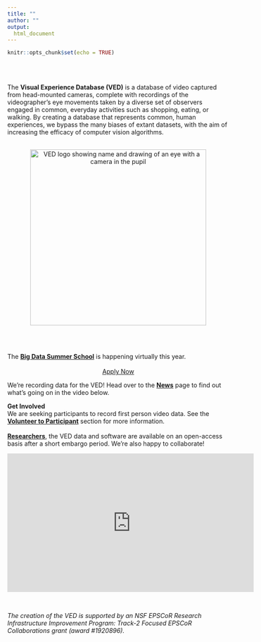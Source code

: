 ---
title: ""
author: ""
output: 
  html_document
---

```{r setup, include=FALSE}
knitr::opts_chunk$set(echo = TRUE)
```
<br/>
<br/>
<div>
<div class="row">

<div class = "col-md-8">
The **Visual Experience Database (VED)** is a database of video captured from head-mounted cameras, complete with recordings of the videographer’s eye movements taken by a diverse set of observers engaged in common, everyday activities such as shopping, eating, or walking.  By creating a database that represents common, human experiences, we bypass the many biases of extant datasets, with the aim of increasing the efficacy of computer vision algorithms.  
</div>

<div class = "col-md-4">
<br/>
<center>
<img src="Logo.jpg" width="400x" alt="VED logo showing name and drawing of an eye with a camera in the pupil">  
</center>
</div>
</div>
<br/>
<br/>

<div>
<div class="flex-container">

<div class="flex-item">
<div>
The [**Big Data Summer School**](https://maggieds.github.io/VED/summerschool.html) is happening virtually this year.  
\
<center>
<a href="https://docs.google.com/forms/d/e/1FAIpQLSdBWa9--esGaGVGH20jkqpWrzqiYLBGxz44TLAEvhZLLmHYSw/viewform?usp=sf_link" class=button>Apply Now</a>
</center>
</div>
</div>

<div class="flex-item">
<div>
We're recording data for the VED!  Head over to the [**News**](https://maggieds.github.io/VED/news.html) page to find out what's going on in the video below.
</div>
</div>

<div class="flex-item">
<div>
**Get Involved**  
We are seeking participants to record first person video data. See the [**Volunteer to Participant**](https://maggieds.github.io/VED/news.html) section for more information.  
<br/>
[**Researchers**](https://maggieds.github.io/VED/researchers.html), the VED data and software are available on an open-access basis after a short embargo period.  We're also happy to collaborate!
</div>
</div>
</div>


<center>
<iframe width="560" height="315" src="https://www.youtube.com/embed/iChh6G4mqbc" title="video of participant walking around UNR campus wearing data recording device.  Video has no sound" frameborder="0" allow="accelerometer; autoplay; encrypted-media; gyroscope; picture-in-picture" allowfullscreen></iframe> 
</center>

\

*The creation of the VED is supported by an NSF EPSCoR Research Infrastructure Improvement Program: Track-2 Focused EPSCoR Collaborations grant (award #1920896).*  
